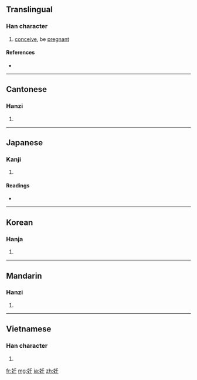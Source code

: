 {{also|姙}}
==Translingual==

===Han character===
{{Han char|rn=38|rad=女|as=04|sn=7|four=4241<sub>4</sub>|canj=女竹土 (VHG)}}

# [[conceive]], be [[pregnant]]

====References====
* {{Han ref|kx=0256.060|dkj=06072|hdz=21031.060|uh=598A|ud=22922|bh=A7B3|bd=42931}}

----

==Cantonese==

===Hanzi===
{{yue-hanzi|jyut=|y=yam4}}

# {{defn|Cantonese|sort=女04}}

----

==Japanese==

===Kanji===
{{ja-kanji|grade=c|rs=女04}}

# {{defn|Japanese}}

====Readings====
* {{ja-readings|on=[[にん]] (nin), [[じん]] (jin)|kun=[[はらむ]] (haramu)}}

----

==Korean==

===Hanja===
{{ko-hanja|hangeul=임|rv=im|mr=im}}

# {{defn|Korean|sort=女04}}

----

==Mandarin==

===Hanzi===
{{cmn-hanzi|pin=[[rèn]] ([[ren4]])|wg=jen<sup>4</sup>}}

# {{defn|Mandarin|sort=女04}}

----

==Vietnamese==

===Han character===
{{vi-hantu|[[nhâm]]|rs=女04}}

# {{defn|Vietnamese|sort=女04}}

[[fr:妊]]
[[mg:妊]]
[[ja:妊]]
[[zh:妊]]